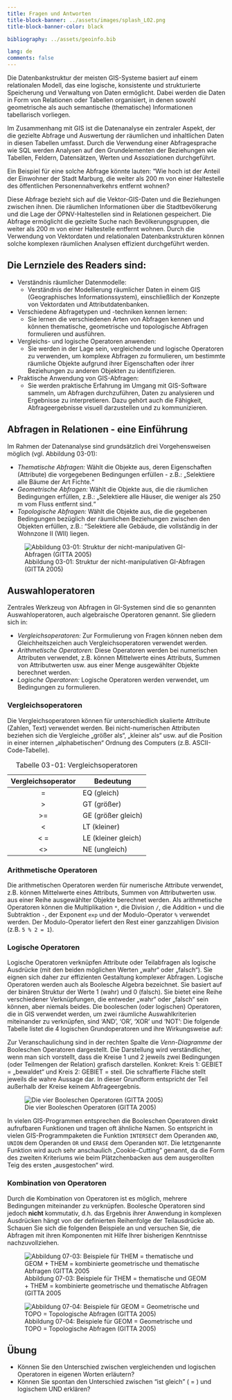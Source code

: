 ```yaml
---
title: Fragen und Antworten
title-block-banner: ../assets/images/splash_L02.png
title-block-banner-color: black

bibliography: ../assets/geoinfo.bib

lang: de
comments: false
---
```


Die Datenbankstruktur der meisten GIS-Systeme basiert auf einem relationalen Modell, das eine logische, konsistente und strukturierte Speicherung und Verwaltung von Daten ermöglicht. Dabei werden die Daten in Form von Relationen oder Tabellen organisiert, in denen sowohl geometrische als auch semantische (thematische) Informationen tabellarisch vorliegen.

Im Zusammenhang mit GIS ist die Datenanalyse ein zentraler Aspekt, der die gezielte Abfrage und Auswertung der räumlichen und inhaltlichen Daten in diesen Tabellen umfasst. Durch die Verwendung einer Abfragesprache wie SQL werden Analysen auf den Grundelementen der Beziehungen wie Tabellen, Feldern, Datensätzen, Werten und Assoziationen durchgeführt.

Ein Beispiel für eine solche Abfrage könnte lauten: "Wie hoch ist der Anteil der Einwohner der Stadt Marburg, die weiter als 200 m von einer Haltestelle des öffentlichen Personennahverkehrs entfernt wohnen?

Diese Abfrage bezieht sich auf die Vektor-GIS-Daten und die Beziehungen zwischen ihnen. Die räumlichen Informationen über die Stadtbevölkerung und die Lage der ÖPNV-Haltestellen sind in Relationen gespeichert. Die Abfrage ermöglicht die gezielte Suche nach Bevölkerungsgruppen, die weiter als 200 m von einer Haltestelle entfernt wohnen. Durch die Verwendung von Vektordaten und relationalen Datenbankstrukturen können solche komplexen räumlichen Analysen effizient durchgeführt werden.

## Die Lernziele des Readers sind:

-   Verständnis räumlicher Datenmodelle:
    -   Verständnis der Modellierung räumlicher Daten in einem GIS (Geographisches Informationssystem), einschließlich der Konzepte von Vektordaten und Attributdatenbanken.
-   Verschiedene Abfragetypen und -techniken kennen lernen:
    -   Sie lernen die verschiedenen Arten von Abfragen kennen und können thematische, geometrische und topologische Abfragen formulieren und ausführen.
-   Vergleichs- und logische Operatoren anwenden:
    -   Sie werden in der Lage sein, vergleichende und logische Operatoren zu verwenden, um komplexe Abfragen zu formulieren, um bestimmte räumliche Objekte aufgrund ihrer Eigenschaften oder ihrer Beziehungen zu anderen Objekten zu identifizieren.
-   Praktische Anwendung von GIS-Abfragen:
    -   Sie werden praktische Erfahrung im Umgang mit GIS-Software sammeln, um Abfragen durchzuführen, Daten zu analysieren und Ergebnisse zu interpretieren. Dazu gehört auch die Fähigkeit, Abfrageergebnisse visuell darzustellen und zu kommunizieren.

## Abfragen in Relationen - eine Einführung

Im Rahmen der Datenanalyse sind grundsätzlich drei Vorgehensweisen möglich (vgl. Abbildung 03-01):

-   *Thematische Abfragen:* Wählt die Objekte aus, deren Eigenschaften (Attribute) die vorgegebenen Bedingungen erfüllen - z.B.: „Selektiere alle Bäume der Art Fichte.“
-   *Geometrische Abfragen:* Wählt die Objekte aus, die die räumlichen Bedingungen erfüllen, z.B.: „Selektiere alle Häuser, die weniger als 250 m vom Fluss entfernt sind.“
-   *Topologische Abfragen:* Wählt die Objekte aus, die die gegebenen Bedingungen bezüglich der räumlichen Beziehungen zwischen den Objekten erfüllen, z.B.: "Selektiere alle Gebäude, die vollständig in der Wohnzone II (WII) liegen.

![Abbildung 03-01: Struktur der nicht-manipulativen GI-Abfragen (GITTA 2005)](../assets/images/unit03/abfrage2.jpg)

## Auswahloperatoren

Zentrales Werkzeug von Abfragen in GI-Systemen sind die so genannten Auswahloperatoren, auch algebraische Operatoren genannt. Sie gliedern sich in:

-   *Vergleichsoperatoren:* Zur Formulierung von Fragen können neben dem Gleichheitszeichen auch Vergleichsoperatoren verwendet werden.
-   *Arithmetische Operatoren:* Diese Operatoren werden bei numerischen Attributen verwendet, z.B. können Mittelwerte eines Attributs, Summen von Attributwerten usw. aus einer Menge ausgewählter Objekte berechnet werden.
-   *Logische Operatoren:* Logische Operatoren werden verwendet, um Bedingungen zu formulieren.

### Vergleichsoperatoren

Die Vergleichsoperatoren können für unterschiedlich skalierte Attribute (Zahlen, Text) verwendet werden. Bei nicht-numerischen Attributen beziehen sich die Vergleiche „größer als“, „kleiner als“ usw. auf die Position in einer internen „alphabetischen“ Ordnung des Computers (z.B. ASCII-Code-Tabelle).

| Vergleichsoperator | Bedeutung           |
|:------------------:|---------------------|
|         =          | EQ (gleich)         |
|         \>         | GT (größer)         |
|        \>=         | GE (größer gleich)  |
|         \<         | LT (kleiner)        |
|        \< =        | LE (kleiner gleich) |
|        \<\>        | NE (ungleich)       |

: Tabelle 03-01: Vergleichsoperatoren

### Arithmetische Operatoren

Die arithmetischen Operatoren werden für numerische Attribute verwendet, z.B. können Mittelwerte eines Attributs, Summen von Attributwerten usw. aus einer Reihe ausgewählter Objekte berechnet werden. Als arithmetische Operatoren können die Multiplikation `*`, die Division `/`, die Addition `+` und die Subtraktion `-`, der Exponent `exp` und der Modulo-Operator `%` verwendet werden. Der Modulo-Operator liefert den Rest einer ganzzahligen Division (z.B. `5 % 2 = 1`).

### Logische Operatoren

Logische Operatoren verknüpfen Attribute oder Teilabfragen als logische Ausdrücke (mit den beiden möglichen Werten „wahr“ oder „falsch“). Sie eignen sich daher zur effizienten Gestaltung komplexer Abfragen. Logische Operatoren werden auch als Boolesche Algebra bezeichnet. Sie basiert auf der binären Struktur der Werte 1 (wahr) und 0 (falsch). Sie bietet eine Reihe verschiedener Verknüpfungen, die entweder „wahr“ oder „falsch“ sein können, aber niemals beides. Die booleschen (oder logischen) Operatoren, die in GIS verwendet werden, um zwei räumliche Auswahlkriterien miteinander zu verknüpfen, sind 'AND', 'OR', 'XOR' und 'NOT': Die folgende Tabelle listet die 4 logischen Grundoperatoren und ihre Wirkungsweise auf:

Zur Veranschaulichung sind in der rechten Spalte die *Venn-Diagramme* der Booleschen Operatoren dargestellt. Die Darstellung wird verständlicher, wenn man sich vorstellt, dass die Kreise 1 und 2 jeweils zwei Bedingungen (oder Teilmengen der Relation) grafisch darstellen. Konkret: Kreis 1: GEBIET = „bewaldet“ und Kreis 2: GEBIET = steil. Die schraffierte Fläche stellt jeweils die wahre Aussage dar. In dieser Grundform entspricht der Teil außerhalb der Kreise keinem Abfrageergebnis.

![Die vier Booleschen Operatoren (GITTA 2005)](../assets/images/unit03/combination.jpg)

In vielen GIS-Programmen entsprechen die Booleschen Operatoren direkt aufrufbaren Funktionen und tragen oft ähnliche Namen. So entspricht in vielen GIS-Programmpaketen die Funktion `INTERSECT` dem Operanden `AND`, `UNION` dem Operanden `OR` und `ERASE` dem Operanden `NOT`. Die letztgenannte Funktion wird auch sehr anschaulich „Cookie-Cutting“ genannt, da die Form des zweiten Kriteriums wie beim Plätzchenbacken aus dem ausgerollten Teig des ersten „ausgestochen“ wird.

### Kombination von Operatoren

Durch die Kombination von Operatoren ist es möglich, mehrere Bedingungen miteinander zu verknüpfen. Boolesche Operatoren sind jedoch **nicht** kommutativ, d.h. das Ergebnis ihrer Anwendung in komplexen Ausdrücken hängt von der definierten Reihenfolge der Teilausdrücke ab. Schauen Sie sich die folgenden Beispiele an und versuchen Sie, die Abfragen mit ihren Komponenten mit Hilfe Ihrer bisherigen Kenntnisse nachzuvollziehen.

::: {layout-ncol="2"}
![Abbildung 07-03: Beispiele für THEM = thematische und GEOM + THEM = kombinierte geometrische und thematische Abfragen (GITTA 2005](https://farm3.staticflickr.com/2922/14161471688_12d9ff0432_o.png)

![Abbildung 07-04: Beispiele für GEOM = Geometrische und TOPO = Topologische Abfragen (GITTA 2005)](https://farm3.staticflickr.com/2913/14348127685_0ed1e5b815_o.png)
:::

::: {.callout-tip icon="false" appearance="simple"}
## Übung

-   Können Sie den Unterschied zwischen vergleichenden und logischen Operatoren in eigenen Worten erläutern?
-   Können Sie spontan den Unterschied zwischen “ist gleich” ( = ) und logischem UND erklären?
:::
